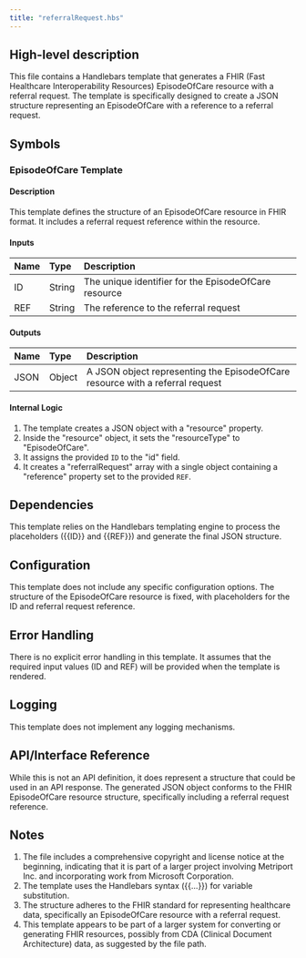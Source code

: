```yaml
---
title: "referralRequest.hbs"
---
```


## High-level description
This file contains a Handlebars template that generates a FHIR (Fast Healthcare Interoperability Resources) EpisodeOfCare resource with a referral request. The template is specifically designed to create a JSON structure representing an EpisodeOfCare with a reference to a referral request.

## Symbols

### EpisodeOfCare Template
#### Description
This template defines the structure of an EpisodeOfCare resource in FHIR format. It includes a referral request reference within the resource.

#### Inputs
| Name | Type | Description |
|:-----|:-----|:------------|
| ID | String | The unique identifier for the EpisodeOfCare resource |
| REF | String | The reference to the referral request |

#### Outputs
| Name | Type | Description |
|:-----|:-----|:------------|
| JSON | Object | A JSON object representing the EpisodeOfCare resource with a referral request |

#### Internal Logic
1. The template creates a JSON object with a "resource" property.
2. Inside the "resource" object, it sets the "resourceType" to "EpisodeOfCare".
3. It assigns the provided `ID` to the "id" field.
4. It creates a "referralRequest" array with a single object containing a "reference" property set to the provided `REF`.

## Dependencies
This template relies on the Handlebars templating engine to process the placeholders ({{ID}} and {{REF}}) and generate the final JSON structure.

## Configuration
This template does not include any specific configuration options. The structure of the EpisodeOfCare resource is fixed, with placeholders for the ID and referral request reference.

## Error Handling
There is no explicit error handling in this template. It assumes that the required input values (ID and REF) will be provided when the template is rendered.

## Logging
This template does not implement any logging mechanisms.

## API/Interface Reference
While this is not an API definition, it does represent a structure that could be used in an API response. The generated JSON object conforms to the FHIR EpisodeOfCare resource structure, specifically including a referral request reference.

## Notes
1. The file includes a comprehensive copyright and license notice at the beginning, indicating that it is part of a larger project involving Metriport Inc. and incorporating work from Microsoft Corporation.
2. The template uses the Handlebars syntax ({{...}}) for variable substitution.
3. The structure adheres to the FHIR standard for representing healthcare data, specifically an EpisodeOfCare resource with a referral request.
4. This template appears to be part of a larger system for converting or generating FHIR resources, possibly from CDA (Clinical Document Architecture) data, as suggested by the file path.